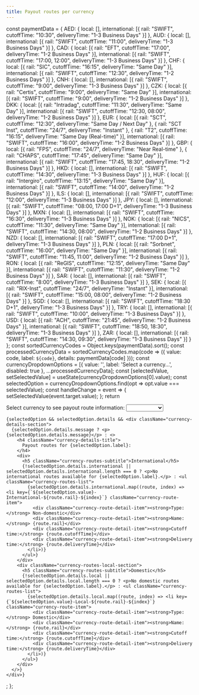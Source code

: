 ```yaml
---
title: Payout routes per currency
---
```


  const paymentData = {
    AED: {
      local: [],
      international: [{
        rail: "SWIFT",
        cutoffTime: "10:30",
        deliveryTime: "1-3 Business Days"
      }]
    },
    AUD: {
      local: [],
      international: [{
        rail: "SWIFT",
        cutoffTime: "11:00",
        deliveryTime: "1-3 Business Days"
      }]
    },
    CAD: {
      local: [{
        rail: "EFT",
        cutoffTime: "17:00",
        deliveryTime: "1-2 Business Days"
      }],
      international: [{
        rail: "SWIFT",
        cutoffTime: "17:00, 12:00",
        deliveryTime: "1-3 Business Days"
      }]
    },
    CHF: {
      local: [{
        rail: "SIC",
        cutoffTime: "16:15",
        deliveryTime: "Same Day"
      }],
      international: [{
        rail: "SWIFT",
        cutoffTime: "12:30",
        deliveryTime: "1-2 Business Days"
      }]
    },
    CNH: {
      local: [],
      international: [{
        rail: "SWIFT",
        cutoffTime: "9:00",
        deliveryTime: "1-3 Business Days"
      }]
    },
    CZK: {
      local: [{
        rail: "Certis",
        cutoffTime: "9:00",
        deliveryTime: "Same Day"
      }],
      international: [{
        rail: "SWIFT",
        cutoffTime: "9:00",
        deliveryTime: "1-2 Business Days"
      }]
    },
    DKK: {
      local: [{
        rail: "Intradag",
        cutoffTime: "11:30",
        deliveryTime: "Same Day"
      }],
      international: [{
        rail: "SWIFT",
        cutoffTime: "12:30, 08:00",
        deliveryTime: "1-2 Business Days"
      }]
    },
    EUR: {
      local: [{
        rail: "SCT",
        cutoffTime: "12:30",
        deliveryTime: "Same Day / Next Day"
      }, {
        rail: "SCT Inst",
        cutoffTime: "24/7",
        deliveryTime: "Instant"
      }, {
        rail: "T2",
        cutoffTime: "16:15",
        deliveryTime: "Same Day (Real-time)"
      }],
      international: [{
        rail: "SWIFT",
        cutoffTime: "16:00",
        deliveryTime: "1-2 Business Days"
      }]
    },
    GBP: {
      local: [{
        rail: "FPS",
        cutoffTime: "24/7",
        deliveryTime: "Near Real-time"
      }, {
        rail: "CHAPS",
        cutoffTime: "17:45",
        deliveryTime: "Same Day"
      }],
      international: [{
        rail: "SWIFT",
        cutoffTime: "17:45, 18:30",
        deliveryTime: "1-2 Business Days"
      }]
    },
    HKD: {
      local: [],
      international: [{
        rail: "SWIFT",
        cutoffTime: "14:30",
        deliveryTime: "1-3 Business Days"
      }]
    },
    HUF: {
      local: [{
        rail: "Intergiro",
        cutoffTime: "13:15",
        deliveryTime: "Same Day"
      }],
      international: [{
        rail: "SWIFT",
        cutoffTime: "14:00",
        deliveryTime: "1-2 Business Days"
      }]
    },
    ILS: {
      local: [],
      international: [{
        rail: "SWIFT",
        cutoffTime: "12:00",
        deliveryTime: "1-3 Business Days"
      }]
    },
    JPY: {
      local: [],
      international: [{
        rail: "SWIFT",
        cutoffTime: "08:00, 17:00 D+1",
        deliveryTime: "1-3 Business Days"
      }]
    },
    MXN: {
      local: [],
      international: [{
        rail: "SWIFT",
        cutoffTime: "16:30",
        deliveryTime: "1-3 Business Days"
      }]
    },
    NOK: {
      local: [{
        rail: "NICS",
        cutoffTime: "11:30",
        deliveryTime: "Same Day"
      }],
      international: [{
        rail: "SWIFT",
        cutoffTime: "14:30, 08:00",
        deliveryTime: "1-2 Business Days"
      }]
    },
    NZD: {
      local: [],
      international: [{
        rail: "SWIFT",
        cutoffTime: "17:00 D+1",
        deliveryTime: "1-3 Business Days"
      }]
    },
    PLN: {
      local: [{
        rail: "Sorbnet",
        cutoffTime: "16:00",
        deliveryTime: "Same Day"
      }],
      international: [{
        rail: "SWIFT",
        cutoffTime: "11:45, 11:00",
        deliveryTime: "1-2 Business Days"
      }]
    },
    RON: {
      local: [{
        rail: "ReGIS",
        cutoffTime: "12:15",
        deliveryTime: "Same Day"
      }],
      international: [{
        rail: "SWIFT",
        cutoffTime: "11:30",
        deliveryTime: "1-2 Business Days"
      }]
    },
    SAR: {
      local: [],
      international: [{
        rail: "SWIFT",
        cutoffTime: "8:00",
        deliveryTime: "1-3 Business Days"
      }]
    },
    SEK: {
      local: [{
        rail: "RIX-Inst",
        cutoffTime: "24/7",
        deliveryTime: "Instant"
      }],
      international: [{
        rail: "SWIFT",
        cutoffTime: "15:00, 08:00",
        deliveryTime: "1-2 Business Days"
      }]
    },
    SGD: {
      local: [],
      international: [{
        rail: "SWIFT",
        cutoffTime: "18:30 D+1",
        deliveryTime: "1-3 Business Days"
      }]
    },
    TRY: {
      local: [],
      international: [{
        rail: "SWIFT",
        cutoffTime: "10:00",
        deliveryTime: "1-3 Business Days"
      }]
    },
    USD: {
      local: [{
        rail: "ACH",
        cutoffTime: "21:45",
        deliveryTime: "1-2 Business Days"
      }],
      international: [{
        rail: "SWIFT",
        cutoffTime: "18:50, 18:30",
        deliveryTime: "1-3 Business Days"
      }]
    },
    ZAR: {
      local: [],
      international: [{
        rail: "SWIFT",
        cutoffTime: "14:30, 09:30",
        deliveryTime: "1-3 Business Days"
      }]
    }
  };
  const sortedCurrencyCodes = Object.keys(paymentData).sort();
  const processedCurrencyData = sortedCurrencyCodes.map(code => ({
    value: code,
    label: `${code}`,
    details: paymentData[code]
  }));
  const currencyDropdownOptions = [{
    value: '',
    label: 'Select a currency...',
    disabled: true
  }, ...processedCurrencyData];
  const [selectedValue, setSelectedValue] = useState(currencyDropdownOptions[0].value);
  const selectedOption = currencyDropdownOptions.find(opt => opt.value === selectedValue);
  const handleChange = event => {
    setSelectedValue(event.target.value);
  };
  return <div className="currency-dropdown-container">
    <label htmlFor="currency-routes-dropdown-css" className="currency-dropdown-label">
      Select currency to see payout route information:
    </label>
    <select id="currency-routes-dropdown-css" value={selectedValue} onChange={handleChange} className="currency-dropdown-select">
      {currencyDropdownOptions.map(option => <option key={option.value} value={option.value} disabled={option.disabled}>
        {option.label}
      </option>)}
    </select>

    {selectedOption && selectedOption.details && <div className="currency-details-section">
      {selectedOption.details.message ? <p>{selectedOption.details.message}</p> : <>
        <h4 className="currency-details-title">
          Payout routes for {selectedOption.label}:
        </h4>
        <div>
          <h5 className="currency-routes-subtitle">International</h5>
          {!selectedOption.details.international || selectedOption.details.international.length === 0 ? <p>No international routes available for {selectedOption.label}.</p> : <ul className="currency-routes-list">
            {selectedOption.details.international.map((route, index) => <li key={`${selectedOption.value}-International-${route.rail}-${index}`} className="currency-route-item">
              <div className="currency-route-detail-item"><strong>Type:</strong> Non-domestic</div>
              <div className="currency-route-detail-item"><strong>Name:</strong> {route.rail}</div>
              <div className="currency-route-detail-item"><strong>Cutoff time:</strong> {route.cutoffTime}</div>
              <div className="currency-route-detail-item"><strong>Delivery time:</strong> {route.deliveryTime}</div>
            </li>)}
          </ul>}
        </div>
        <div className="currency-routes-local-section">
          <h5 className="currency-routes-subtitle">Domestic</h5>
          {!selectedOption.details.local || selectedOption.details.local.length === 0 ? <p>No domestic routes available for {selectedOption.label}.</p> : <ul className="currency-routes-list">
            {selectedOption.details.local.map((route, index) => <li key={`${selectedOption.value}-Local-${route.rail}-${index}`} className="currency-route-item">
              <div className="currency-route-detail-item"><strong>Type:</strong> Domestic</div>
              <div className="currency-route-detail-item"><strong>Name:</strong> {route.rail}</div>
              <div className="currency-route-detail-item"><strong>Cutoff time:</strong> {route.cutoffTime}</div>
              <div className="currency-route-detail-item"><strong>Delivery time:</strong> {route.deliveryTime}</div>
            </li>)}
          </ul>}
        </div>
      </>}
    </div>}
  </div>;
};


<CurrencyPayoutRoutesDropdown />